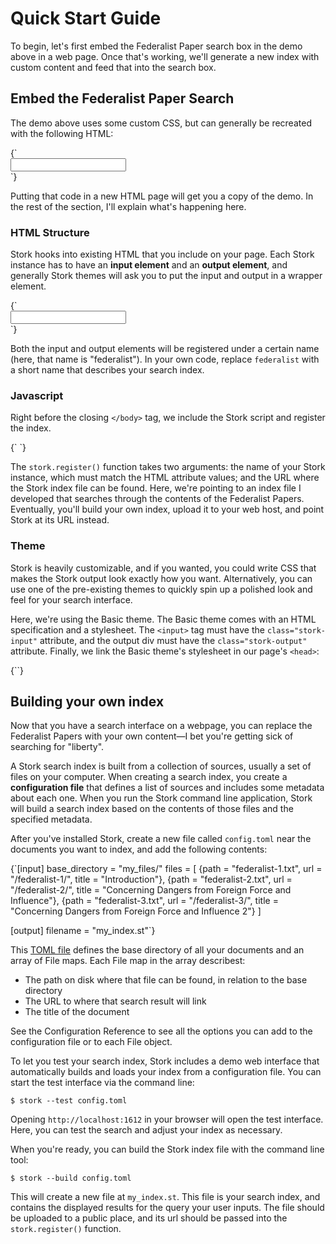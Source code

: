 
# Quick Start Guide

To begin, let's first embed the Federalist Paper search box in the demo above in a web page. Once that's working, we'll generate a new index with custom content and feed that into the search box.

## Embed the Federalist Paper Search

The demo above uses some custom CSS, but can generally be recreated with the following HTML:

<div className="popout">
  <Codeblock filename="index.html" lang="html">
    {`<!DOCTYPE html>
<html lang="en">
  <head>
    <meta charset="utf-8" />
    <title>Federalist Search</title>
    <link rel="stylesheet" href="https://files.stork-search.net/basic.css" />
  </head>
  <body>
    <div class="stork-wrapper">
      <input data-stork="federalist" class="stork-input" />
      <div data-stork="federalist-output" class="stork-output"></div>
    </div>
    <script src="https://files.stork-search.net/stork.js"></script>
    <script>
      stork.register(
        'federalist',
        'https://files.stork-search.net/federalist.st'
      )
    </script>
  </body>
</html>`}
  </Codeblock>
</div>

Putting that code in a new HTML page will get you a copy of the demo. In the rest of the section, I'll explain what's happening here.

### HTML Structure

Stork hooks into existing HTML that you include on your page. Each Stork instance has to have an **input element** and an **output element**, and generally Stork themes will ask you to put the input and output in a wrapper element.

<Codeblock lang="html">
  {`<div class="stork-wrapper">
    <input data-stork="federalist" />
    <div data-stork="federalist-output"></div>
</div>`}
</Codeblock>

Both the input and output elements will be registered under a certain name (here, that name is "federalist"). In your own code, replace `federalist` with a short name that describes your search index.

### Javascript

Right before the closing `</body>` tag, we include the Stork script and register the index.

<Codeblock lang="html">
  {`<script src="https://files.stork-search.net/stork.js"></script>
<script>
    stork.register(
        'federalist', 
        'https://files.stork-search.net/federalist.st'
    )
</script>`}
</Codeblock>

The `stork.register()` function takes two arguments: the name of your Stork instance, which must match the HTML attribute values; and the URL where the Stork index file can be found. Here, we're pointing to an index file I developed that searches through the contents of the Federalist Papers. Eventually, you'll build your own index, upload it to your web host, and point Stork at its URL instead.

### Theme

Stork is heavily customizable, and if you wanted, you could write CSS that makes the Stork output look exactly how you want. Alternatively, you can use one of the pre-existing themes to quickly spin up a polished look and feel for your search interface.

Here, we're using the Basic theme. The Basic theme comes with an HTML specification and a stylesheet. The `<input>` tag must have the `class="stork-input"` attribute, and the output div must have the `class="stork-output"` attribute. Finally, we link the Basic theme's stylesheet in our page's `<head>`:

<Codeblock lang="html">
  {`<link rel="stylesheet" href="https://files.stork-search.net/basic.css" />`}
</Codeblock>

## Building your own index

Now that you have a search interface on a webpage, you can replace the Federalist Papers with your own content—I bet you're getting sick of searching for "liberty".

A Stork search index is built from a collection of sources, usually a set of files on your computer. When creating a search index, you create a **configuration file** that defines a list of sources and includes some metadata about each one. When you run the Stork command line application, Stork will build a search index based on the contents of those files and the specified metadata.

After you've <Link to="/docs/">installed Stork</Link>, create a new file called `config.toml` near the documents you want to index, and add the following contents:

<div className="popout">
  <Codeblock filename="config.toml">
    {`[input]
base_directory = "my_files/"
files = [
    {path = "federalist-1.txt", url = "/federalist-1/", title = "Introduction"},
    {path = "federalist-2.txt", url = "/federalist-2/", title = "Concerning Dangers from Foreign Force and Influence"},
    {path = "federalist-3.txt", url = "/federalist-3/", title = "Concerning Dangers from Foreign Force and Influence 2"}
]
 
[output]
filename = "my_index.st"`}
  </Codeblock>
</div>

This [TOML file](https://github.com/toml-lang/toml) defines the base directory of all your documents and an array of File maps. Each File map in the array describest:

- The path on disk where that file can be found, in relation to the base directory
- The URL to where that search result will link
- The title of the document

See the <Link to="/docs/config-ref">Configuration Reference</Link> to see all the options you can add to the configuration file or to each File object.

To let you test your search index, Stork includes a demo web interface that automatically builds and loads your index from a configuration file. You can start the test interface via the command line:

```
$ stork --test config.toml
```

Opening `http://localhost:1612` in your browser will open the test interface. Here, you can test the search and adjust your index as necessary.

When you're ready, you can build the Stork index file with the command line tool:

```
$ stork --build config.toml
```

This will create a new file at `my_index.st`. This file is your search index, and contains the displayed results for the query your user inputs. The file should be uploaded to a public place, and its url should be passed into the `stork.register()` function.
